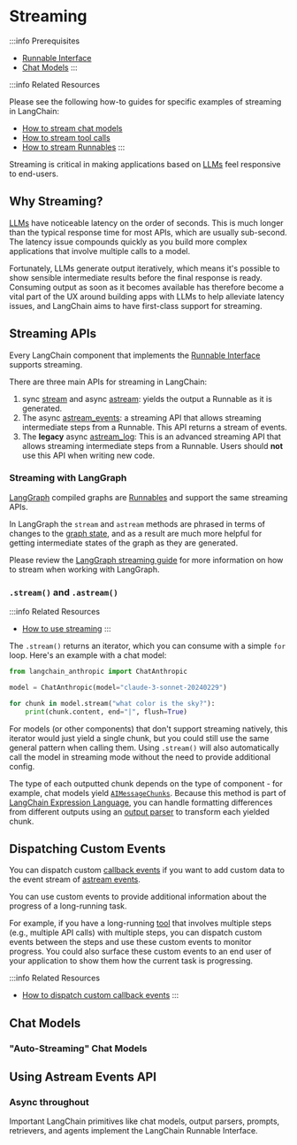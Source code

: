 # Streaming

:::info Prerequisites
* [Runnable Interface](/docs/concepts/runnables)
* [Chat Models](/docs/concepts/chat_models)
:::

:::info Related Resources

Please see the following how-to guides for specific examples of streaming in LangChain:
* [How to stream chat models](/docs/how_to/chat_streaming/)
* [How to stream tool calls](/docs/how_to/tool_streaming/)
* [How to stream Runnables](/docs/how_to/streaming/)
:::

Streaming is critical in making applications based on [LLMs](/docs/concepts/chat_models) feel responsive to end-users.

## Why Streaming?

[LLMs](/docs/concepts/chat_models) have noticeable latency on the order of seconds. This is much longer than the typical response time for most APIs, which are usually sub-second. The latency issue compounds quickly
as you build more complex applications that involve multiple
calls to a model.

Fortunately, LLMs generate output iteratively, which means it's possible to show sensible intermediate results before the final response is ready. Consuming output as soon as it becomes available has therefore become a vital part of the UX around building apps with LLMs to help alleviate latency issues, and LangChain aims to have first-class support for streaming.

## Streaming APIs

Every LangChain component that implements the [Runnable Interface](/docs/concepts/runnables) supports streaming.

There are three main APIs for streaming in LangChain:

1. sync [stream](https://python.langchain.com/api_reference/core/runnables/langchain_core.runnables.base.Runnable.html#langchain_core.runnables.base.Runnable.stream) and async [astream](https://python.langchain.com/api_reference/core/runnables/langchain_core.runnables.base.Runnable.html#langchain_core.runnables.base.Runnable.astream): yields the output a Runnable as it is generated.
2. The async [astream_events](https://python.langchain.com/api_reference/core/runnables/langchain_core.runnables.base.Runnable.html#langchain_core.runnables.base.Runnable.astream_events): a streaming API that allows streaming intermediate steps from a Runnable. This API returns a stream of events.
3. The **legacy** async [astream_log](https://python.langchain.com/api_reference/core/runnables/langchain_core.runnables.base.Runnable.html#langchain_core.runnables.base.Runnable.astream_log): This is an advanced streaming API that allows streaming intermediate steps from a Runnable. Users should **not** use this API when writing new code.

### Streaming with LangGraph

[LangGraph](/docs/concepts/langgraph) compiled graphs are [Runnables](/docs/concepts/runnables) and support the same streaming APIs.

In LangGraph the `stream` and `astream` methods are phrased in terms of changes to the [graph state](https://langchain-ai.github.io/langgraph/concepts/low_level/#state), and as a result are much more helpful for getting intermediate states of the graph as they are generated.

Please review the [LangGraph streaming guide](https://langchain-ai.github.io/langgraph/concepts/streaming/) for more information on how to stream when working with LangGraph.

### `.stream()` and `.astream()`
<span data-heading-keywords="stream"></span>

:::info Related Resources
* [How to use streaming](/docs/how_to/streaming/#using-stream)
:::

The `.stream()` returns an iterator, which you can consume with a simple `for` loop. Here's an example with a chat model:

```python
from langchain_anthropic import ChatAnthropic

model = ChatAnthropic(model="claude-3-sonnet-20240229")

for chunk in model.stream("what color is the sky?"):
    print(chunk.content, end="|", flush=True)
```

For models (or other components) that don't support streaming natively, this iterator would just yield a single chunk, but
you could still use the same general pattern when calling them. Using `.stream()` will also automatically call the model in streaming mode
without the need to provide additional config.

The type of each outputted chunk depends on the type of component - for example, chat models yield [`AIMessageChunks`](https://python.langchain.com/api_reference/core/messages/langchain_core.messages.ai.AIMessageChunk.html).
Because this method is part of [LangChain Expression Language](/docs/concepts/#langchain-expression-language-lcel),
you can handle formatting differences from different outputs using an [output parser](/docs/concepts/#output-parsers) to transform
each yielded chunk.

## Dispatching Custom Events

You can dispatch custom [callback events](/docs/concepts#callbacks) if you want to add custom data to the event stream of [astream events](https://python.langchain.com/api_reference/core/runnables/langchain_core.runnables.base.Runnable.html#langchain_core.runnables.base.Runnable.astream_events).

You can use custom events to provide additional information about the progress of a long-running task.

For example, if you have a long-running [tool](/docs/concepts/tools) that involves multiple steps (e.g., multiple API calls) with multiple steps, you can dispatch custom events between the steps and use these custom events to monitor progress. You could also surface these custom events to an end user of your application to show them how the current task is progressing.

:::info Related Resources
* [How to dispatch custom callback events](https://python.langchain.com/docs/how_to/callbacks_custom_events/#astream-events-api)
:::

## Chat Models

### "Auto-Streaming" Chat Models

## Using Astream Events API

### Async throughout

Important LangChain primitives like chat models, output parsers, prompts, retrievers, and agents implement the LangChain Runnable Interface.
